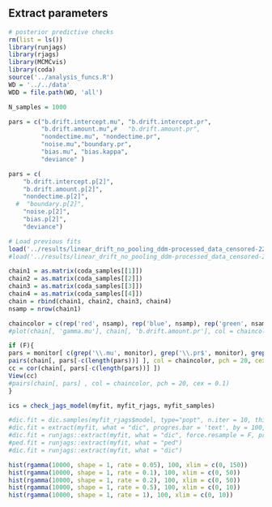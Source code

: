 
## Extract parameters

```r
# posterior predictive checks
rm(list = ls())
library(runjags)
library(rjags)
library(MCMCvis)
library(coda)
source('../analysis_funcs.R')
WD = '../../data'
WDD = file.path(WD, 'all')

N_samples = 1000

pars = c("b.drift.intercept.mu", "b.drift.intercept.pr",
         "b.drift.amount.mu",#   "b.drift.amount.pr", 
         "nondectime.mu", "nondectime.pr", 
         "noise.mu","boundary.pr", 
         "bias.mu", "bias.kappa", 
         "deviance" )

pars = c(
    "b.drift.intercept.p[2]",
    "b.drift.amount.p[2]",
    "nondectime.p[2]",
  #  "boundary.p[2]",
    "noise.p[2]",
    "bias.p[2]",
    "deviance")

```


```r
# Load previous fits
load('../results/linear_drift_no_pooling_ddm-processed_data_censored-22-12-2023_23:53-10000-50000-jags.RData') 
#load('../results/linear_drift_no_pooling_ddm-processed_data_censored-22-12-2023_23:53-10000-50000-jags.RData') 

chain1 = as.matrix(coda_samples[[1]])
chain2 = as.matrix(coda_samples[[2]])
chain3 = as.matrix(coda_samples[[3]])
chain4 = as.matrix(coda_samples[[4]])
chain = rbind(chain1, chain2, chain3, chain4)
nsamp = nrow(chain1)

chaincolor = c(rep('red', nsamp), rep('blue', nsamp), rep('green', nsamp), rep('yellow', nsamp))
#plot(chain[, 'gamma.mu'], chain[, 'b.drift.amount.pr'], col = chaincolor, cex = 0.1, pch = 20)

if (F){ 
pars = monitor[ c(grep('\\.mu', monitor), grep('\\.pr$', monitor), grep('\\.kappa', monitor))] 
pairs(chain[, pars[-c(length(pars))] ], col = chaincolor, pch = 20, cex = 0.1)
cc = cor(chain[, pars[-c(length(pars))] ])
View(cc)
#pairs(chain[, pars] , col = chaincolor, pch = 20, cex = 0.1)
}

ics = check_jags_model(myfit, myfit_rjags, myfit_samples)
```



```r
#dic.fit = dic.samples(myfit_rjags$model, type="popt", n.iter = 10, thin=10)
#dic.fit = extract(myfit, what = "dic", progres.bar = 'text', by = 100, n.iter = 10)
#dic.fit = runjags::extract(myfit, what = "dic", force.resample = F, progres.bar = 'text', thin = 100, n.iter = 10)
#ped.fit = runjags::extract(myfit, what = "ped")
#dic.fit = runjags::extract(myfit, what = "dic")

```



```r
hist(rgamma(10000, shape = 1, rate = 0.05), 100, xlim = c(0, 150))
hist(rgamma(10000, shape = 1, rate = 0.1), 100, xlim = c(0, 50))
hist(rgamma(10000, shape = 1, rate = 0.2), 100, xlim = c(0, 50))
hist(rgamma(10000, shape = 1, rate = 0.5), 100, xlim = c(0, 10))
hist(rgamma(10000, shape = 1, rate = 1), 100, xlim = c(0, 10))
```

